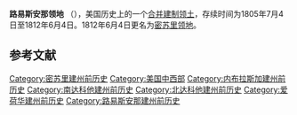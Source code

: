 {{not|奧爾良領地}}
{{Infobox Former Subdivision
|native_name = {{lang|en|Territory of Louisiana}}
|conventional_long_name = 路易斯安那领地
|common_name = Louisiana Territory
|nation      = 美国
|subdivision = [[美國合併建制領土|合并建制领土]]
|largest ever
|event_start = 
|date_start  = 1805年7月4日
|year_start  = 1805年
|event_end   =[[路易斯安那州|更名]]
|date_end    = 1812年6月4日
|year_end    = 1812年
|event_pre   = 
|date_pre    = 
|
|p1          = 路易斯安那特区
|flag_p1     = StarSpangledBannerFlag.svg
|s1          = 密苏里领地
|flag_s1     = StarSpangledBannerFlag.svg
|image_flag  = StarSpangledBannerFlag.svg
|flag_alt    = US Flag with fifteen stars and fifteen stripes. In use 1 May 1795 – 3 July 1818.
|flag_type   = 美国国旗（15星）
|flag        = 美国国旗
|image_coat  = 
|symbol      = 
|symbol_type = 
|image_map   = United States 1805-07-1809.png
|image_map_caption = 路易斯安那领地地图
|
|stat_area1   = 
|stat_pop1    = 
|stat_year1   = 
|stat_area2   = 
|stat_pop2    = 
|stat_year2   = 
|
|capital      = [[聖路易斯_(密蘇里州)|聖路易斯]]
|government_type = [[美國合併建制領土|合并建制领土]]
|title_leader = 总督
|leader1      = [[詹姆斯·威爾金森|詹姆斯·威爾金森]]
|year_leader1 = 1805－1807
|leader2      = [[梅里韋瑟·路易斯|梅里韋瑟·路易斯]]
|year_leader2 = 1807－1809
|leader3      = [[威廉·克拉克_(探險家)|威廉·克拉克]]
|year_leader3 = 1813－1820
|title_deputy = 
|deputy1      = 
|year_deputy1 = 
}}
'''路易斯安那领地''' （{{lang-en|Territory of Louisiana}}），美国历史上的一个[[美国合并建制领土|合并建制领土]]，存续时间为1805年7月4日至1812年6月4日。1812年6月4日更名为[[密苏里领地|密苏里领地]]。

==参考文献==
{{reflist}}

[[Category:密苏里建州前历史|Category:密苏里建州前历史]]
[[Category:美国中西部|Category:美国中西部]]
[[Category:内布拉斯加建州前历史|Category:内布拉斯加建州前历史]]
[[Category:南达科他建州前历史|Category:南达科他建州前历史]]
[[Category:北达科他建州前历史|Category:北达科他建州前历史]]
[[Category:爱荷华建州前历史|Category:爱荷华建州前历史]]
[[Category:路易斯安那建州前历史|Category:路易斯安那建州前历史]]
